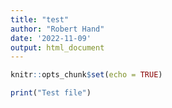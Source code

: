```yaml
---
title: "test"
author: "Robert Hand"
date: '2022-11-09'
output: html_document
---
```


```r
knitr::opts_chunk$set(echo = TRUE)
```



```r
print("Test file")
```

